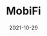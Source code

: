 ---
title: MobiFi
tag: DePIN,DeFi
status: publish
date: 2021-10-29
slug: MobiFi is a next-gen mobility-as-a-service Dapp that rewards users for making smarter mobility and transportation decisions.
logo: /img/MobiFi.png
featured_img:
website: https://mobifi.io/
twitter:
telegram:
---